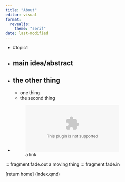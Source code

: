 ---
title: "About"
editor: visual
format:
  revealjs: 
    theme: "serif"
date: last-modified
---

- #topic1
- ## main idea/abstract
- ## the other thing
    - one thing
    - the second thing
- ![a link](google.com)

::: fragment.fade.out
a moving thing
::: fragment.fade.in

[return home] (index.qmd)